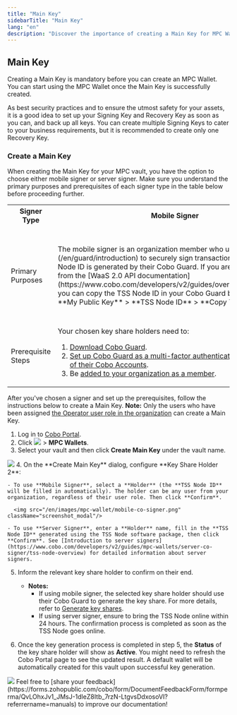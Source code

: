```yaml
---
title: "Main Key"
sidebarTitle: "Main Key"
lang: "en"
description: "Discover the importance of creating a Main Key for MPC Wallets and best practices for security."
---
```


## Main Key
Creating a Main Key is mandatory before you can create an MPC Wallet. You can start using the MPC Wallet once the Main Key is successfully created. 

As best security practices and to ensure the utmost safety for your assets, it is a good idea to set up your Signing Key and Recovery Key as soon as you can, and back up all keys. You can create multiple Signing Keys to cater to your business requirements, but it is recommended to create only one Recovery Key.

### Create a Main Key <a id="create-a-main-group"></a>
When creating the Main Key for your MPC vault, you have the option to choose either mobile signer or server signer. Make sure you understand the primary purposes and prerequisites of each signer type in the table below before proceeding further.

<a id="signer-type"></a>
<table class="six-columns">
  <tr>
    <th>Signer Type</th>
    <th>Mobile Signer</th>
    <th>Server Signer</th>
  </tr>
  <tr>
    <td>Primary Purposes</td>
    <td>
      The mobile signer is an organization member who uses [Cobo Guard](/en/guard/introduction) to securely sign transactions. Their TSS Node ID is generated by their Cobo Guard. <Note>If you are directed here from the [WaaS 2.0 API documentation](https://www.cobo.com/developers/v2/guides/overview/introduction), you can copy the TSS Node ID in your Cobo Guard by tapping <img src="/en/images/cobo-guard/common/icon_menu.svg" className="icon"></img> > <img src="/en/images/cobo-guard/common/icon_key.svg" className="icon"></img> **My Public Key** > **TSS Node ID** > **Copy TSS Node ID**.</Note>
    </td>
    <td>
      The server signer is a server node that utilizes the TSS Node package to automatically sign transactions. Its TSS Node ID is generated using the provided TSS Node software package and must be done before setting up the wallet. See [Introduction to server signers](https://www.cobo.com/developers/v2/guides/mpc-wallets/server-co-signer/tss-node-overview) for detailed information about server signers.<Info>For high-frequency transactions, we recommend using a server signer for automated signing. </Info>
    </td>
  </tr>
  <tr>
    <td>Prerequisite Steps</td>
    <td>
      Your chosen key share holders need to:
      <ol>
        <li><a href="/en/guard/download">Download Cobo Guard</a>.</li>
        <li><a href="/en/accounts/set-up-mfa#set-up-cobo-guard">Set up Cobo Guard as a multi-factor authentication (MFA) method of their Cobo Accounts</a>.</li>
        <li>Be <a href="/en/portal/organization/manage-members">added to your organization as a member</a>.</li>
      </ol>
    </td>
    <td>
      Your chosen key share holders need to provide you with their generated TSS Node ID.
    </td>
  </tr>
</table>

After you've chosen a signer and set up the prerequisites, follow the instructions below to create a Main Key. **Note:** Only the users who have been assigned [the Operator user role in the organization](/en/portal/organization/roles-and-permissions) can create a Main Key.

1. Log in to [Cobo Portal](https://portal.cobo.com/login).
2. Click <img src="/en/images/mpc-wallet/wallets-icon.svg" className="icon"></img> > **MPC Wallets**.
3. Select your vault and then click **Create Main Key** under the vault name.
<img src="/en/images/mpc-wallet/create-main-key-group.png" className="screenshot_full_screen"/>
4. On the **Create Main Key** dialog, configure **Key Share Holder 2**: <a id="on-the-create-main-group-dialog"></a>

    - To use **Mobile Signer**, select a **Holder** (the **TSS Node ID** will be filled in automatically). The holder can be any user from your organization, regardless of their user role. Then click **Confirm**.

      <img src="/en/images/mpc-wallet/mobile-co-signer.png" className="screenshot_modal"/>

    - To use **Server Signer**, enter a **Holder** name, fill in the **TSS Node ID** generated using the TSS Node software package, then click **Confirm**. See [Introduction to server signers](https://www.cobo.com/developers/v2/guides/mpc-wallets/server-co-signer/tss-node-overview) for detailed information about server signers.

5. Inform the relevant key share holder to confirm on their end.
    - **Notes:**
        - If using mobile signer, the selected key share holder should use their Cobo Guard to generate the key share. For more details, refer to [Generate key shares](/en/guard/generate-and-back-up-key-shares#generate-key-shares).
        - If using server signer, ensure to bring the TSS Node online within 24 hours. The confirmation process is completed as soon as the TSS Node goes online.

6. Once the key generation process is completed in step 5, the **Status** of the key share holder will show as **Active**.
 <Info>You might need to refresh the Cobo Portal page to see the updated result.</Info>
 <Info>A default wallet will be automatically created for this vault upon successful key generation.</Info>
<img src="/en/images/mpc-wallet/main-group-active.png" className="screenshot_modal"/>
<Tip>Feel free to [share your feedback](https://forms.zohopublic.com/cobo/form/DocumentFeedbackForm/formperma/QvLOhxJv1_JMsJ-1dleZ8Itb_7rzN-LtgvsDdxosoVI?referrername=manuals) to improve our documentation!</Tip>